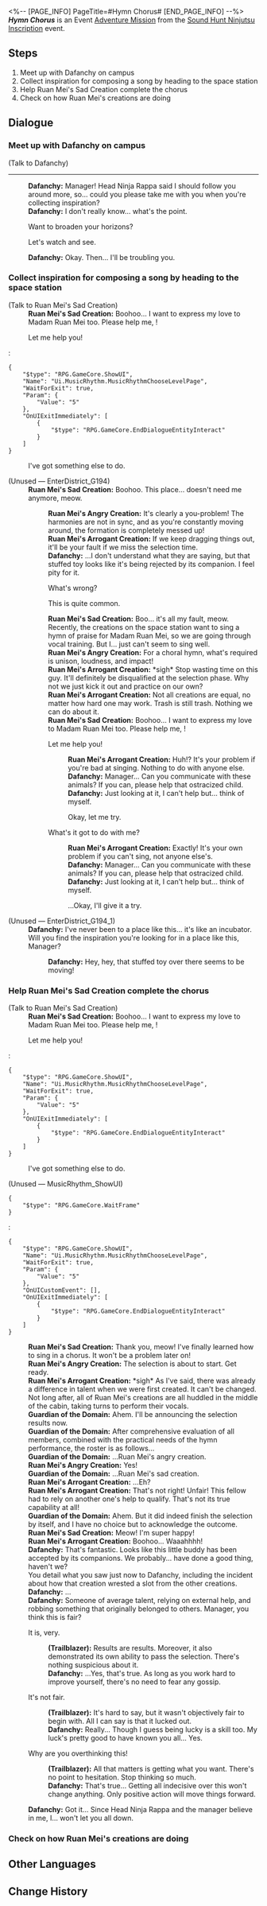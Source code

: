 <%-- [PAGE_INFO]
PageTitle=#Hymn Chorus#
[END_PAGE_INFO] --%>
{{Stub|Dialogue.}}
{{Mission Infobox
|id            = 8026114
|title         = 
|image         = <!--Mission Hymn Chorus.png-->
|type          = Adventure
|event_name    = Sound Hunt Ninjutsu Inscription
|chapter       = Sound Hunt Ninjutsu Inscription
|requirements  = {{subst:void|<!--Unknown: {"Type":"Manual"}-->}}
|summary       = <!--official mission summary from Fate's Atlas-->
|characters    = Dafanchy; Guardian of the Domain; Ruan Mei's Angry Creation; Ruan Mei's Arrogant Creation; Ruan Mei's Sad Creation; Trailblazer
|startLocation = [[Penacony]] - [[Penacony Paperfold University College]]
|world         = Penacony
|area          = Penacony Paperfold University College
|prev          = 
|next          = 
|rewards       = Credit*5,000
}}
'''''Hymn Chorus''''' is an Event [[Adventure Mission]] from the [[Sound Hunt Ninjutsu Inscription]] event.

==Steps==
# Meet up with Dafanchy on campus
# Collect inspiration for composing a song by heading to the space station
# Help Ruan Mei's Sad Creation complete the chorus
# Check on how Ruan Mei's creations are doing

<!--
==Gameplay Notes==

--><!--
==Trial Character==

-->
==Dialogue==
{{Stub Dialogue}}
===Meet up with Dafanchy on campus{{subst:void|<!--802611406-->}}===
{{Mission Description|type=adventure|location=Penacony Paperfold University College|You've become the manager of the music party's performing band, and now your band needs to complete 3 performances on the stage in the middle of the campus.<br />Dafanchy seems to have something to talk with you about. Meet up with her on campus.}}
{{Dialogue Start}}

;(Talk to Dafanchy)
----
:'''Dafanchy:''' Manager! Head Ninja Rappa said I should follow you around more, so... could you please take me with you when you're collecting inspiration?
:'''Dafanchy:''' I don't really know... what's the point.
:{{DIcon|Arrow}} Want to broaden your horizons?
:{{DIcon|Arrow}} Let's watch and see.
:'''Dafanchy:''' Okay. Then... I'll be troubling you.
{{Dialogue End}}

===Collect inspiration for composing a song by heading to the space station{{subst:void|<!--802611401-->}}===
{{Mission Description|type=adventure|location=Seclusion Zone|update|You've become the manager of the music party's performing band, and now your band needs to complete 3 performances on the stage in the middle of the campus.<br />Wander around the seclusion zone of the space station to help Rappa collect inspiration for composing.}}
{{Dialogue Start}}

;(Talk to Ruan Mei's Sad Creation)
:'''Ruan Mei's Sad Creation:''' Boohoo... I want to express my love to Madam Ruan Mei too. Please help me, {{MC|f=big sis|m=big bro}}!
:{{DIcon|Travel Log}} Let me help you!
:<pre>{
	"$type": "RPG.GameCore.ShowUI",
	"Name": "Ui.MusicRhythm.MusicRhythmChooseLevelPage",
	"WaitForExit": true,
	"Param": {
		"Value": "5"
	},
	"OnUIExitImmediately": [
		{
			"$type": "RPG.GameCore.EndDialogueEntityInteract"
		}
	]
}</pre>
:{{DIcon|Exit}} I've got something else to do.


;(Unused &mdash; EnterDistrict_G194)
:'''Ruan Mei's Sad Creation:''' Boohoo. This place... doesn't need me anymore, meow.
::'''Ruan Mei's Angry Creation:''' It's clearly a you-problem! The harmonies are not in sync, and as you're constantly moving around, the formation is completely messed up!
::'''Ruan Mei's Arrogant Creation:''' If we keep dragging things out, it'll be your fault if we miss the selection time.
::'''Dafanchy:''' ...I don't understand what they are saying, but that stuffed toy looks like it's being rejected by its companion. I feel pity for it.
::{{DIcon|Arrow}} What's wrong?
::{{DIcon|Arrow}} This is quite common.
::'''Ruan Mei's Sad Creation:''' Boo... it's all my fault, meow. Recently, the creations on the space station want to sing a hymn of praise for Madam Ruan Mei, so we are going through vocal training. But I... just can't seem to sing well.
::'''Ruan Mei's Angry Creation:''' For a choral hymn, what's required is unison, loudness, and impact!
::'''Ruan Mei's Arrogant Creation:''' *sigh* Stop wasting time on this guy. It'll definitely be disqualified at the selection phase. Why not we just kick it out and practice on our own?
::'''Ruan Mei's Arrogant Creation:''' Not all creations are equal, no matter how hard one may work. Trash is still trash. Nothing we can do about it.
::'''Ruan Mei's Sad Creation:''' Boohoo... I want to express my love to Madam Ruan Mei too. Please help me, {{MC|f=big sis|m=big bro}}!
::{{DIcon|Arrow}} Let me help you!
:::'''Ruan Mei's Arrogant Creation:''' Huh!? It's your problem if you're bad at singing. Nothing to do with anyone else.
:::'''Dafanchy:''' Manager... Can you communicate with these animals? If you can, please help that ostracized child.
:::'''Dafanchy:''' Just looking at it, I can't help but... think of myself.
:::{{DIcon|Arrow}} Okay, let me try.
::{{DIcon|Arrow}} What's it got to do with me?
:::'''Ruan Mei's Arrogant Creation:''' Exactly! It's your own problem if you can't sing, not anyone else's.
:::'''Dafanchy:''' Manager... Can you communicate with these animals? If you can, please help that ostracized child.
:::'''Dafanchy:''' Just looking at it, I can't help but... think of myself.
:::{{DIcon|Arrow}} ...Okay, I'll give it a try.

;(Unused &mdash; EnterDistrict_G194_1)
:'''Dafanchy:''' I've never been to a place like this... it's like an incubator. Will you find the inspiration you're looking for in a place like this, Manager?
::'''Dafanchy:''' Hey, hey, that stuffed toy over there seems to be moving!
{{Dialogue End}}

===Help Ruan Mei's Sad Creation complete the chorus{{subst:void|<!--802611404-->}}===
{{Mission Description|type=adventure|location=Seclusion Zone|update|You've become the manager of the music party's performing band, and now your band needs to complete 3 performances on the stage in the middle of the campus.<br />Obtain a record of Ruan Mei's creations' beats to help Rappa collect inspiration for composing.}}
{{Dialogue Start}}

;(Talk to Ruan Mei's Sad Creation)
:'''Ruan Mei's Sad Creation:''' Boohoo... I want to express my love to Madam Ruan Mei too. Please help me, {{MC|f=big sis|m=big bro}}!
:{{DIcon|Travel Log}} Let me help you!
:<pre>{
	"$type": "RPG.GameCore.ShowUI",
	"Name": "Ui.MusicRhythm.MusicRhythmChooseLevelPage",
	"WaitForExit": true,
	"Param": {
		"Value": "5"
	},
	"OnUIExitImmediately": [
		{
			"$type": "RPG.GameCore.EndDialogueEntityInteract"
		}
	]
}</pre>
:{{DIcon|Exit}} I've got something else to do.

;(Unused &mdash; MusicRhythm_ShowUI)
<pre>{
	"$type": "RPG.GameCore.WaitFrame"
}</pre>
:<pre>{
	"$type": "RPG.GameCore.ShowUI",
	"Name": "Ui.MusicRhythm.MusicRhythmChooseLevelPage",
	"WaitForExit": true,
	"Param": {
		"Value": "5"
	},
	"OnUICustomEvent": [],
	"OnUIExitImmediately": [
		{
			"$type": "RPG.GameCore.EndDialogueEntityInteract"
		}
	]
}</pre>
:'''Ruan Mei's Sad Creation:''' Thank you, meow! I've finally learned how to sing in a chorus. It won't be a problem later on!
:'''Ruan Mei's Angry Creation:''' The selection is about to start. Get ready.
:'''Ruan Mei's Arrogant Creation:''' *sigh* As I've said, there was already a difference in talent when we were first created. It can't be changed.
:Not long after, all of Ruan Mei's creations are all huddled in the middle of the cabin, taking turns to perform their vocals.
:'''Guardian of the Domain:''' Ahem. I'll be announcing the selection results now.
:'''Guardian of the Domain:''' After comprehensive evaluation of all members, combined with the practical needs of the hymn performance, the roster is as follows...
:'''Guardian of the Domain:''' ...Ruan Mei's angry creation.
:'''Ruan Mei's Angry Creation:''' Yes!
:'''Guardian of the Domain:''' ...Ruan Mei's sad creation.
:'''Ruan Mei's Arrogant Creation:''' ...Eh?
:'''Ruan Mei's Arrogant Creation:''' That's not right! Unfair! This fellow had to rely on another one's help to qualify. That's not its true capability at all!
:'''Guardian of the Domain:''' Ahem. But it did indeed finish the selection by itself, and I have no choice but to acknowledge the outcome.
:'''Ruan Mei's Sad Creation:''' Meow! I'm super happy!
:'''Ruan Mei's Arrogant Creation:''' Boohoo... Waaahhhh!
:'''Dafanchy:''' That's fantastic. Looks like this little buddy has been accepted by its companions. We probably... have done a good thing, haven't we?
:You detail what you saw just now to Dafanchy, including the incident about how that creation wrested a slot from the other creations.
:'''Dafanchy:''' ...
:'''Dafanchy:''' Someone of average talent, relying on external help, and robbing something that originally belonged to others. Manager, you think this is fair?
:{{DIcon|Arrow}} It is, very.
::'''(Trailblazer):''' Results are results. Moreover, it also demonstrated its own ability to pass the selection. There's nothing suspicious about it.
::'''Dafanchy:''' ...Yes, that's true. As long as you work hard to improve yourself, there's no need to fear any gossip.
:{{DIcon|Arrow}} It's not fair.
::'''(Trailblazer):''' It's hard to say, but it wasn't objectively fair to begin with. All I can say is that it lucked out.
::'''Dafanchy:''' Really... Though I guess being lucky is a skill too. My luck's pretty good to have known you all... Yes.
:{{DIcon|Arrow}} Why are you overthinking this!
::'''(Trailblazer):''' All that matters is getting what you want. There's no point to hesitation. Stop thinking so much.
::'''Dafanchy:''' That's true... Getting all indecisive over this won't change anything. Only positive action will move things forward.
:'''Dafanchy:''' Got it... Since Head Ninja Rappa and the manager believe in me, I... won't let you all down.
:{{tx}}
{{Dialogue End}}

===Check on how Ruan Mei's creations are doing{{subst:void|<!--802611405-->}}===
{{Mission Description|type=adventure|location=Seclusion Zone|update|You've become the manager of the music party's performing band, and now your band needs to complete 3 performances on the stage in the middle of the campus.<br />Carefully examine this creation of Ruan Mei.}}
{{Dialogue Start}}
{{Dialogue End}}

==Other Languages==
{{Other Languages
|en   = Hymn Chorus
|zhs  = 赞歌大合唱
|zht  = 讚歌大合唱
|ja   = 讃歌大合唱
|ko   = 찬가 대합창
|es   = Coro de himnos
|fr   = Chœur de l'hymne
|ru   = Хор гимнов
|th   = ร่วมประสานเพลงสรรเสริญ
|vi   = Đồng Ca Khen Ngợi
|de   = Hymnischer Chor
|id   = Paduan Suara Himne
|pt   = Refrão do Hino
}}

==Change History==
{{Change History|2.6}}
